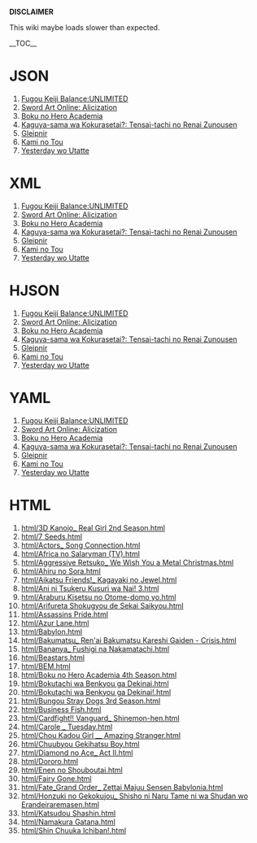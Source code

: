 '''DISCLAIMER'''

This wiki maybe loads slower than expected.

__TOC__

= JSON =
# [[json/000/001.json|Fugou Keiji Balance:UNLIMITED]]
# [[json/000/002.json|Sword Art Online: Alicization]]
# [[json/000/003.json|Boku no Hero Academia]]
# [[json/000/004.json|Kaguya-sama wa Kokurasetai?: Tensai-tachi no Renai Zunousen]]
# [[json/000/005.json|Gleipnir]]
# [[json/000/006.json|Kami no Tou]]
# [[json/000/007.json|Yesterday wo Utatte]]

= XML =
# [[xml/000/001.xml|Fugou Keiji Balance:UNLIMITED]]
# [[xml/000/002.xml|Sword Art Online: Alicization]]
# [[xml/000/003.xml|Boku no Hero Academia]]
# [[xml/000/004.xml|Kaguya-sama wa Kokurasetai?: Tensai-tachi no Renai Zunousen]]
# [[xml/000/005.xml|Gleipnir]]
# [[xml/000/006.xml|Kami no Tou]]
# [[xml/000/007.xml|Yesterday wo Utatte]]

= HJSON =
# [[hjson/000/001.hjson|Fugou Keiji Balance:UNLIMITED]]
# [[hjson/000/002.hjson|Sword Art Online: Alicization]]
# [[hjson/000/003.hjson|Boku no Hero Academia]]
# [[hjson/000/004.hjson|Kaguya-sama wa Kokurasetai?: Tensai-tachi no Renai Zunousen]]
# [[hjson/000/005.hjson|Gleipnir]]
# [[hjson/000/006.hjson|Kami no Tou]]
# [[hjson/000/007.hjson|Yesterday wo Utatte]]

= YAML =
# [[yaml/000/001.yaml|Fugou Keiji Balance:UNLIMITED]]
# [[yaml/000/002.yaml|Sword Art Online: Alicization]]
# [[yaml/000/003.yaml|Boku no Hero Academia]]
# [[yaml/000/004.yaml|Kaguya-sama wa Kokurasetai?: Tensai-tachi no Renai Zunousen]]
# [[yaml/000/005.yaml|Gleipnir]]
# [[yaml/000/006.yaml|Kami no Tou]]
# [[yaml/000/007.yaml|Yesterday wo Utatte]]

= HTML =
# [[html/3D Kanojo_ Real Girl 2nd Season.html]]
# [[html/7 Seeds.html]]
# [[html/Actors_ Song Connection.html]]
# [[html/Africa no Salaryman (TV).html]]
# [[html/Aggressive Retsuko_ We Wish You a Metal Christmas.html]]
# [[html/Ahiru no Sora.html]]
# [[html/Aikatsu Friends!_ Kagayaki no Jewel.html]]
# [[html/Ani ni Tsukeru Kusuri wa Nai! 3.html]]
# [[html/Araburu Kisetsu no Otome-domo yo.html]]
# [[html/Arifureta Shokugyou de Sekai Saikyou.html]]
# [[html/Assassins Pride.html]]
# [[html/Azur Lane.html]]
# [[html/Babylon.html]]
# [[html/Bakumatsu_ Ren'ai Bakumatsu Kareshi Gaiden - Crisis.html]]
# [[html/Bananya_ Fushigi na Nakamatachi.html]]
# [[html/Beastars.html]]
# [[html/BEM.html]]
# [[html/Boku no Hero Academia 4th Season.html]]
# [[html/Bokutachi wa Benkyou ga Dekinai.html]]
# [[html/Bokutachi wa Benkyou ga Dekinai!.html]]
# [[html/Bungou Stray Dogs 3rd Season.html]]
# [[html/Business Fish.html]]
# [[html/Cardfight!! Vanguard_ Shinemon-hen.html]]
# [[html/Carole _ Tuesday.html]]
# [[html/Chou Kadou Girl __ Amazing Stranger.html]]
# [[html/Chuubyou Gekihatsu Boy.html]]
# [[html/Diamond no Ace_ Act II.html]]
# [[html/Dororo.html]]
# [[html/Enen no Shouboutai.html]]
# [[html/Fairy Gone.html]]
# [[html/Fate_Grand Order_ Zettai Majuu Sensen Babylonia.html]]
# [[html/Honzuki no Gekokujou_ Shisho ni Naru Tame ni wa Shudan wo Erandeiraremasen.html]]
# [[html/Katsudou Shashin.html]]
# [[html/Namakura Gatana.html]]
# [[html/Shin Chuuka Ichiban!.html]]